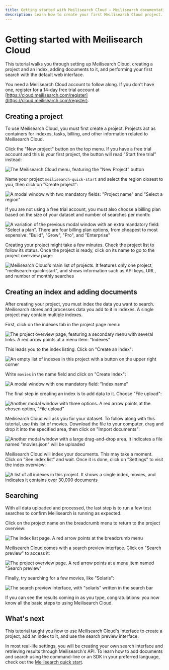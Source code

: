 ```yaml
---
title: Getting started with Meilisearch Cloud — Meilisearch documentation
description: Learn how to create your first Meilisearch Cloud project.
---
```


# Getting started with Meilisearch Cloud

This tutorial walks you through setting up Meilisearch Cloud, creating a project and an index, adding documents to it, and performing your first search with the default web interface.

You need a Meilisearch Cloud account to follow along. If you don't have one, register for a 14-day free trial account at [https://cloud.meilisearch.com/register](https://cloud.meilisearch.com/register).

## Creating a project

To use Meilisearch Cloud, you must first create a project. Projects act as containers for indexes, tasks, billing, and other information related to Meilisearch Cloud.

Click the "New project" button on the top menu. If you have a free trial account and this is your first project, the button will read "Start free trial" instead:

![The Meilisearch Cloud menu, featuring the "New Project" button](https://raw.githubusercontent.com/meilisearch/documentation/main/assets/images/cloud-getting-started/1-new-project.png)

Name your project `meilisearch-quick-start` and select the region closest to you, then click on "Create project":

![A modal window with two mandatory fields: "Project name" and "Select a region"](https://raw.githubusercontent.com/meilisearch/documentation/main/assets/images/cloud-getting-started/2-create-project.png)

If you are not using a free trial account, you must also choose a billing plan based on the size of your dataset and number of searches per month:

![A variation of the previous modal window with an extra mandatory field: "Select a plan". There are four billing plan options, from cheapest to most expensive: "Build", "Grow", "Pro", and "Enterprise"](https://raw.githubusercontent.com/meilisearch/documentation/main/assets/images/cloud-getting-started/3-project-billing.png)

Creating your project might take a few minutes. Check the project list to follow its status. Once the project is ready, click on its name to go to the project overview page:

![Meilisearch Cloud's main list of projects. It features only one project, "meilisearch-quick-start", and shows information such as API keys, URL, and number of monthly searches](https://raw.githubusercontent.com/meilisearch/documentation/main/assets/images/cloud-getting-started/4-project-list.png)

## Creating an index and adding documents

After creating your project, you must index the data you want to search. Meilisearch stores and processes data you add to it in indexes. A single project may contain multiple indexes.

First, click on the indexes tab in the project page menu:

![The project overview page, featuring a secondary menu with several links. A red arrow points at a menu item: "Indexes"](https://raw.githubusercontent.com/meilisearch/documentation/main/assets/images/cloud-getting-started/5-project-page-menu-indexes.png)

This leads you to the index listing. Click on "Create an index":

![An empty list of indexes in this project with a button on the upper right corner](https://raw.githubusercontent.com/meilisearch/documentation/main/assets/images/cloud-getting-started/6-index-list-empty.png)

Write `movies` in the name field and click on "Create Index":

![A modal window with one mandatory field: "Index name"](https://raw.githubusercontent.com/meilisearch/documentation/main/assets/images/cloud-getting-started/7-create-index.png)

The final step in creating an index is to add data to it. Choose "File upload":

![Another modal window with three options. A red arrow points at the chosen option, "File upload"](https://raw.githubusercontent.com/meilisearch/documentation/main/assets/images/cloud-getting-started/8-file-upload.png)

Meilisearch Cloud will ask you for your dataset. To follow along with this tutorial, use this <ButtonLink as="a" id="downloadMovie" href="/movies.json" download="movies.json">list of movies</ButtonLink>. Download the file to your computer, drag and drop it into the specified area, then click on "Import documents":

![Another modal window with a large drag-and-drop area. It indicates a file named "movies.json" will be uploaded](https://raw.githubusercontent.com/meilisearch/documentation/main/assets/images/cloud-getting-started/9-data-import.png)

Meilisearch Cloud will index your documents. This may take a moment. Click on "See index list" and wait. Once it is done, click on "Settings" to visit the index overview:

![A list of all indexes in this project. It shows a single index, `movies`, and indicates it contains over 30,000 documents](https://raw.githubusercontent.com/meilisearch/documentation/main/assets/images/cloud-getting-started/10-index-list-filled.png)

## Searching

With all data uploaded and processed, the last step is to run a few test searches to confirm Meilisearch is running as expected.

Click on the project name on the breadcrumb menu to return to the project overview:

![The index list page. A red arrow points at the breadcrumb menu](https://raw.githubusercontent.com/meilisearch/documentation/main/assets/images/cloud-getting-started/11-index-list-breadcrumb.png)

Meilisearch Cloud comes with a search preview interface. Click on "Search preview" to access it:

![The project overview page. A red arrow points at a menu item named "Search preview"](https://raw.githubusercontent.com/meilisearch/documentation/main/assets/images/cloud-getting-started/12-project-page-url.png)

Finally, try searching for a few movies, like "Solaris":

![The search preview interface, with "solaris" written in the search bar](https://raw.githubusercontent.com/meilisearch/documentation/main/assets/images/cloud-getting-started/13-search-preview.png)

If you can see the results coming in as you type, congratulations: you now know all the basic steps to using Meilisearch Cloud.

## What's next

This tutorial taught you how to use Meilisearch Cloud's interface to create a project, add an index to it, and use the search preview interface.

In most real-life settings, you will be creating your own search interface and retrieving results through Meilisearch's API. To learn how to add documents and search using the command-line or an SDK in your preferred language, check out the [Meilisearch quick start](/learn/getting_started/quick_start).
